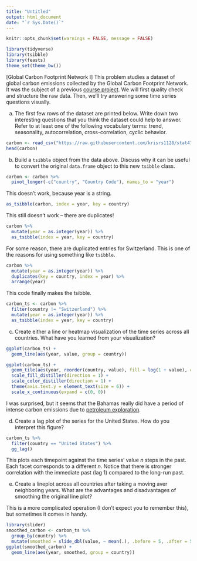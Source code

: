 ```yaml
---
title: "Untitled"
output: html_document
date: "`r Sys.Date()`"
---
```


```r
knitr::opts_chunk$set(warnings = FALSE, message = FALSE)
```

```r
library(tidyverse)
library(tsibble)
library(feasts)
theme_set(theme_bw())
```

[Global Carbon Footprint Network I] This problem studies a dataset of global
carbon emissions collected by the Global Carbon Footprint Network. It was the
subject of a previous [course
project](https://observablehq.com/@wang2274/milestone-4-team-4). We will first
quality check and structure the raw data. Then, we'll try answering some time
series questions visually.

a. The first few rows of the dataset are printed below. Write down 
two interesting questions that you think the dataset could help to answer.
Refer to at least one of the following vocabulary terms: trend, seasonality,
autocorrelation, cross-correlation, cyclic behavior.
    
```r
carbon <- read_csv("https://raw.githubusercontent.com/krisrs1128/stat479_s22/main/_slides/week6/data/cleaned.csv")
head(carbon)
```
  
b. Build a `tsibble` object from the data above. Discuss why it can be
useful to convert the original `data.frame` object to this new `tsibble`
class.

```r
carbon <- carbon %>%
  pivot_longer(-c("country", "Country Code"), names_to = "year")
```

This doesn't work, because year is a string.
```r
as_tsibble(carbon, index = year, key = country)
```

This still doesn't work -- there are duplicates!
```r
carbon %>%
  mutate(year = as.integer(year)) %>%
  as_tsibble(index = year, key = country)
```

For some reason, there are duplicated entries for Switzerland. This is one of
the reasons for using something like `tsibble`.
```r
carbon %>%
  mutate(year = as.integer(year)) %>%
  duplicates(key = country, index = year) %>%
  arrange(year)
```

This code finally makes the tsibble.
```r
carbon_ts <- carbon %>%
  filter(country != "Switzerland") %>%
  mutate(year = as.integer(year)) %>%
  as_tsibble(index = year, key = country)
```

c. Create either a line or heatmap visualization of the time series across all
countries. What have you learned from your visualization?

```r
ggplot(carbon_ts) +
  geom_line(aes(year, value, group = country))
```

```r
ggplot(carbon_ts) +
  geom_tile(aes(year, reorder(country, value), fill = log(1 + value), col = log(1 + value))) +
  scale_fill_distiller(direction = 1) +
  scale_color_distiller(direction = 1) +
  theme(axis.text.y = element_text(size = 6)) +
  scale_x_continuous(expand = c(0, 0))
```

I was surprised, but it seems that the Bahamas really did have a period of
intense carbon emissions due to [petroleum exploration](https://doi.org/10.1017/S0010417517000184).

d. Create a lag plot of the series for the United States. How do you
interpret this figure?

```r
carbon_ts %>%
  filter(country == "United States") %>%
  gg_lag()
```

This plots each timepoint against the time series' value $n$ steps in the past.
Each facet corresponds to a different $n$. Notice that there is stronger
correlation with the immediate past (lag 1) compared to the long-run past.

e. Create a lineplot across all countries after taking a moving aver
neighboring years. What are the advantages and disadvantages of smoothing
the original line plot?

This is a more complicated operation (I don't expect you to remember this), but
sometimes it comes in handy.

```r
library(slider)
smoothed_carbon <- carbon_ts %>%
  group_by(country) %>%
  mutate(smoothed = slide_dbl(value, ~ mean(.), .before = 5, .after = 5))
ggplot(smoothed_carbon) +
  geom_line(aes(year, smoothed, group = country))
```